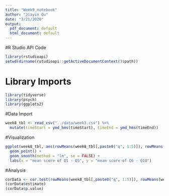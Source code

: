 ```yaml
---
title: "Week9_notebook"
author: "Jiayin Qu"
date: "3/21/2020"
output:
  pdf_document: default
  html_document: default
---
```


#R Studio API Code
```r
library(rstudioapi)
setwd(dirname(rstudioapi::getActiveDocumentContext()$path))
```

# Library Imports
```r
library(tidyverse)
library(psych)
library(ggplots2)
```

#Data Import
```r
week8_tbl <- read_csv("../data/week3.csv") %>%
  mutate(timeStart = ymd_hms(timeStart), timeEnd = ymd_hms(timeEnd))
```

#Visualization
```r
ggplot(week8_tbl, aes(rowMeans(week8_tbl[,paste0("q", 1:5)]), rowMeans(week8_tbl[,paste0("q", 6:10)]))) +
  geom_point() + 
  geom_smooth(method = "lm", se = FALSE) + 
  labs(x = "mean score of Q1 - Q5", y = "mean score of Q6 - Q10")
```


#Analysis
```r
corData <- cor.test(rowMeans(week8_tbl[,paste0("q", 1:5)]), rowMeans(week8_tbl[,paste0("q", 6:10)]), method = "pearson")
(corData$estimate)
(corData$p.value)
```

